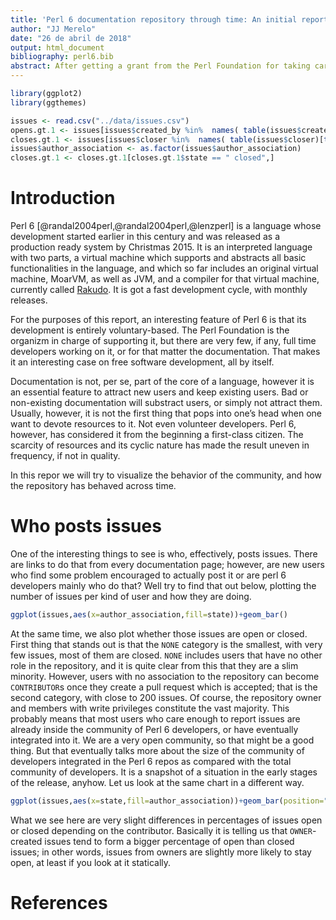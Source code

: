 ```yaml
---
title: 'Perl 6 documentation repository through time: An initial report'
author: "JJ Merelo"
date: "26 de abril de 2018"
output: html_document
bibliography: perl6.bib
abstract: After getting a grant from the Perl Foundation for taking care of the repository where Perl 6 documents are hosted, I wanted to run an initial assessment of how this documentation is behaving in terms of community and evolution. One of the compromises I committed to was to engage with at least 2 issues a day, since the number of issues was initially around 300 and was increasing. So in this initial report I will take a look at these issues, who posts them, who solves them, how long does it take to close them. 
---
```


```r
library(ggplot2)
library(ggthemes)

issues <- read.csv("../data/issues.csv")
opens.gt.1 <- issues[issues$created_by %in%  names( table(issues$created_by)[table(issues$created_by) > 1]),]
closes.gt.1 <- issues[issues$closer %in%  names( table(issues$closer)[table(issues$closer) > 1]),]
issues$author_association <- as.factor(issues$author_association)
closes.gt.1 <- closes.gt.1[closes.gt.1$state == " closed",]
```

# Introduction

Perl 6  [@randal2004perl,@randal2004perl,@lenzperl] is a language whose development started earlier in this century and was released as a production ready system by Christmas 2015. It is an interpreted language with two parts, a virtual machine which supports and abstracts all basic functionalities in the language, and which so far includes an original virtual machine, MoarVM, as well as JVM, and a compiler for that virtual machine, currently called [Rakudo](https://rakudo.org). It is got a fast development cycle, with monthly releases.

For the purposes of this report, an interesting feature of Perl 6 is that its development is entirely voluntary-based. The Perl Foundation is the organizm in charge of supporting it, but there are very few, if any, full time developers working on it, or for that matter the documentation. That makes it an interesting case on free software development, all by itself.

Documentation is not, per se, part of the core of a language, however it is an essential feature to attract new users and keep existing users. Bad or non-existing documentation will substract users, or simply not attract them. Usually, however, it is not the first thing that pops into one's head when one want to devote resources to it. Not even volunteer developers. Perl 6, however, has considered it from the beginning a first-class citizen. The scarcity of resources and its cyclic nature has made the result uneven in frequency, if not in quality.

In this repor we will try to visualize the behavior of the community, and how the repository has behaved across time. 

# Who posts issues

One of the interesting things to see is who, effectively, posts issues. There are links to do that from every documentation page; however, are new users who find some problem encouraged to actually post it or are perl 6 developers mainly who do that?
Well try to find that out below, plotting the number of issues per kind of user and how they are doing. 

```r
ggplot(issues,aes(x=author_association,fill=state))+geom_bar() 
``` 
At the same time, we also plot whether those issues are open or closed. First thing that stands out is that the `NONE` category is the smallest, with very few issues, most of them are closed. `NONE` includes users that have no other role in the repository, and it is quite clear from this that they are a slim minority. However, users with no association to the repository can become `CONTRIBUTOR`s once they create a pull request which is accepted; that is the second category, with close to 200 issues. Of course, the repository owner and members with write privileges constitute the vast majority. 
This probably means that most users who care enough to report issues are already inside the community of Perl 6 developers, or have eventually integrated into it. We are a very open community, so that might be a good thing. But that eventually talks more about the size of the community of developers integrated in the Perl 6 repos as compared with the total community of developers. It is a snapshot of a situation in the early stages of the release, anyhow. 
Let us look at the same chart in a different way. 
```r
ggplot(issues,aes(x=state,fill=author_association))+geom_bar(position="fill") 
``` 
What we see here are very slight differences in percentages of issues open or closed depending on the contributor. Basically it is telling us that `OWNER`-created issues tend to form a bigger percentage of open than closed issues; in other words, issues from owners are slightly more likely to stay open, at least if you look at it statically.

# References
